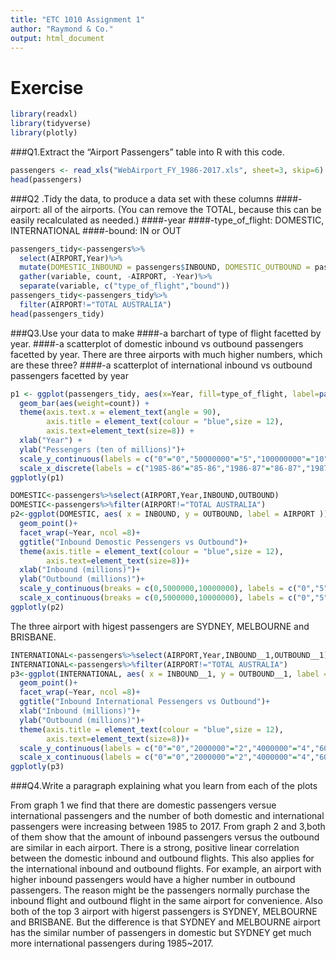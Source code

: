 ```yaml
---
title: "ETC 1010 Assignment 1"
author: "Raymond & Co."
output: html_document
---
```


# Exercise

```r
library(readxl)
library(tidyverse)
library(plotly)
```

###Q1.Extract the "Airport Passengers" table into R with this code.

```r
passengers <- read_xls("WebAirport_FY_1986-2017.xls", sheet=3, skip=6)
head(passengers)
```

###Q2 .Tidy the data, to produce a data set with these columns
####-airport: all of the airports. (You can remove the TOTAL, because this can be easily recalculated as needed.)
####-year 
####-type_of_flight: DOMESTIC, INTERNATIONAL
####-bound: IN or OUT
    
```r
passengers_tidy<-passengers%>%
  select(AIRPORT,Year)%>%
  mutate(DOMESTIC_INBOUND = passengers$INBOUND, DOMESTIC_OUTBOUND = passengers$OUTBOUND, INTERNATIONAL_INBOUND = passengers$INBOUND__1, INTERNATIONAL_OUTBOUND = passengers$OUTBOUND__1)%>%
  gather(variable, count, -AIRPORT, -Year)%>%
  separate(variable, c("type_of_flight","bound"))
passengers_tidy<-passengers_tidy%>%
  filter(AIRPORT!="TOTAL AUSTRALIA")
head(passengers_tidy)
```

###Q3.Use your data to make 
####-a barchart of type of flight facetted by year.
####-a scatterplot of domestic inbound vs outbound passengers facetted by year. There are three airports with much higher numbers, which are these three?
####-a scatterplot of international inbound vs outbound passengers facetted by year

```r
p1 <- ggplot(passengers_tidy, aes(x=Year, fill=type_of_flight, label=paste(count))) +
  geom_bar(aes(weight=count)) + 
  theme(axis.text.x = element_text(angle = 90),
        axis.title = element_text(colour = "blue",size = 12),
        axis.text=element_text(size=8)) +
  xlab("Year") + 
  ylab("Pessengers (ten of millions)")+
  scale_y_continuous(labels = c("0"="0","50000000"="5","100000000"="10","150000000"="15"))+
  scale_x_discrete(labels = c("1985-86"="85-86","1986-87"="86-87","1987-88"="87-88","1988-89"="88-89","1989-90"="89-90","1990-91"="90-91","1991-92"="91-92","1992-93"="92-93","1993-94"="93-94","1994-95"="94-95","1995-96"="95-96","1996-97"="96-97","1997-98"="97-98","1998-99"="98-99","1999-00"="99-00","2000-01"="00-01","2001-02"="01-02","2002-03"="02-03","2003-04"="03-04","2004-05"="04-05","2005-06"="05-06","2006-07"="06-07","2007-08"="07-08","2008-09"="08-09","2009-10"="09-10","2010-11"="10-11","2011-12"="11-12","2012-13"="12-13","2013-14"="13-14","2014-15"="14-15","2015-16"="15-16","2016-17"="16-17"))
ggplotly(p1)
``` 

```r
DOMESTIC<-passengers%>%select(AIRPORT,Year,INBOUND,OUTBOUND)
DOMESTIC<-passengers%>%filter(AIRPORT!="TOTAL AUSTRALIA")
p2<-ggplot(DOMESTIC, aes( x = INBOUND, y = OUTBOUND, label = AIRPORT ))+
  geom_point()+
  facet_wrap(~Year, ncol =8)+
  ggtitle("Inbound Demostic Pessengers vs Outbound")+
  theme(axis.title = element_text(colour = "blue",size = 12),
        axis.text=element_text(size=8))+
  xlab("Inbound (millions)")+
  ylab("Outbound (millions)")+
  scale_y_continuous(breaks = c(0,5000000,10000000), labels = c("0","5","10"))+
  scale_x_continuous(breaks = c(0,5000000,10000000), labels = c("0","5","10"))
ggplotly(p2)
```

The three airport with higest passengers are SYDNEY, MELBOURNE and BRISBANE.

```r
INTERNATIONAL<-passengers%>%select(AIRPORT,Year,INBOUND__1,OUTBOUND__1)
INTERNATIONAL<-passengers%>%filter(AIRPORT!="TOTAL AUSTRALIA")
p3<-ggplot(INTERNATIONAL, aes( x = INBOUND__1, y = OUTBOUND__1, label = AIRPORT))+
  geom_point()+
  facet_wrap(~Year, ncol =8)+
  ggtitle("Inbound International Pessengers vs Outbound")+
  xlab("Inbound (millions)")+
  ylab("Outbound (millions)")+
  theme(axis.title = element_text(colour = "blue",size = 12),
        axis.text=element_text(size=8))+
  scale_y_continuous(labels = c("0"="0","2000000"="2","4000000"="4","6000000"="6","8000000"="8"))+
  scale_x_continuous(labels = c("0"="0","2000000"="2","4000000"="4","6000000"="6","8000000"="8"))
ggplotly(p3)
```

###Q4.Write a paragraph explaining what you learn from each of the plots

From graph 1 we find that there are domestic passengers versue international passengers and the number of both domestic and international passengers were increasing between 1985 to 2017. 
From graph 2 and 3,both of them show that the amount of inbound passengers versus the outbound are similar in each airport. There is a strong, positive linear correlation between the domestic inbound and outbound flights. This also applies for the international inbound and outbound flights. For example, an airport with higher inbound passengers would have a higher number in outbound passengers. The reason might be the passengers normally purchase the inbound flight and outbound flight in the same airport for convenience. Also both of the top 3 airport with higerst passengers is SYDNEY, MELBOURNE and BRISBANE. But the difference is that SYDNEY and MELBOURNE airport has the similar number of passengers in domestic but SYDNEY get much more international passengers during 1985~2017.



